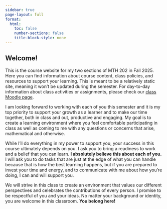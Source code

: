 ```yaml
---
sidebar: true
page-layout: full
format:
  html:
    toc: false
    number-sections: false
    title-block-style: none
---
```


::: center
# Welcome!
:::

This is the course website for my two sections of MTH 202 in Fall 2025. Here you can find information about course content, class policies, and resources to support your learning. This is meant to be a relatively static site, meaning it won't be updated during the semester. For day-to-day information about class activities or assignments, please check our [class Moodle page](https://learning.up.edu/course/view.php?id=44091).

I am looking forward to working with each of you this semester and it is my top priority to support your growth as a learner and to make our time together, both in class and out, productive and engaging. My goal is to create a learning environment where you feel comfortable participating in class as well as coming to me with any questions or concerns that arise, mathematical and otherwise.

While I'll do everything in my power to support you, your success in this course ultimately depends on you. I ask you to bring a readiness to work and a belief that you can learn. **I absolutely believe this about each of you.** I will ask you to do tasks that are just at the edge of what you can handle because that is how the best learning happens, but if you are prepared to invest your time and energy, and to communicate with me about how you're doing, I can and will support you.

We will strive in this class to create an environment that values our different perspectives and celebrates the contributions of every person. I promise to be respectful of you and your ideas. No matter your background or identity, you are welcome in this classroom. **You belong here!**
